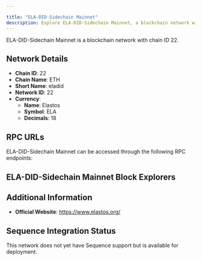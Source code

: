 ```yaml
---

title: "ELA-DID-Sidechain Mainnet"
description: Explore ELA-DID-Sidechain Mainnet, a blockchain network with chain ID 22. Learn about its native currency, Elastos, and how to interact with the network.
---
```




ELA-DID-Sidechain Mainnet is a blockchain network with chain ID 22.

## Network Details

- **Chain ID**: 22
- **Chain Name**: ETH
- **Short Name**: eladid
- **Network ID**: 22
- **Currency**: 
  - **Name**: Elastos
  - **Symbol**: ELA
  - **Decimals**: 18

## RPC URLs

ELA-DID-Sidechain Mainnet can be accessed through the following RPC endpoints:



## ELA-DID-Sidechain Mainnet Block Explorers



## Additional Information

- **Official Website**: https://www.elastos.org/

## Sequence Integration Status

This network does not yet have Sequence support but is available for deployment.
